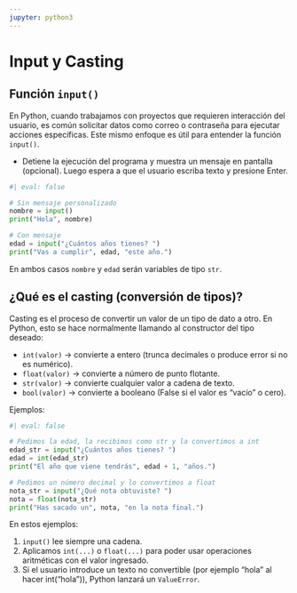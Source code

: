 ```yaml
---
jupyter: python3
---
```


# Input y Casting


## Función `input()` {.unnumbered}

En Python, cuando trabajamos con proyectos que requieren interacción del usuario, es común solicitar datos como correo o contraseña para ejecutar acciones específicas. Este mismo enfoque es útil para entender la función `input()`.

- Detiene la ejecución del programa y muestra un mensaje en pantalla (opcional). Luego espera a que el usuario escriba texto y presione Enter.

```python
#| eval: false

# Sin mensaje personalizado
nombre = input()
print("Hola", nombre)

# Con mensaje
edad = input("¿Cuántos años tienes? ")
print("Vas a cumplir", edad, "este año.")
```

::: {.callout-note}
En ambos casos `nombre` y `edad` serán variables de tipo `str`.
:::


## ¿Qué es el casting (conversión de tipos)? {.unnumbered}

Casting es el proceso de convertir un valor de un tipo de dato a otro. En Python, esto se hace normalmente llamando al constructor del tipo deseado:

- `int(valor)` → convierte a entero (trunca decimales o produce error si no es numérico).
- `float(valor)` → convierte a número de punto flotante.
- `str(valor)` → convierte cualquier valor a cadena de texto.
- `bool(valor)` → convierte a booleano (False si el valor es “vacío” o cero).

Ejemplos:


```python
#| eval: false

# Pedimos la edad, la recibimos como str y la convertimos a int
edad_str = input("¿Cuántos años tienes? ")
edad = int(edad_str)    
print("El año que viene tendrás", edad + 1, "años.")

# Pedimos un número decimal y lo convertimos a float
nota_str = input("¿Qué nota obtuviste? ")
nota = float(nota_str)
print("Has sacado un", nota, "en la nota final.")
```

En estos ejemplos:

1. `input()` lee siempre una cadena.
2. Aplicamos `int(...)` o `float(...)` para poder usar operaciones aritméticas con el valor ingresado.
3. Si el usuario introduce un texto no convertible (por ejemplo "hola" al hacer int("hola")), Python lanzará un `ValueError`.